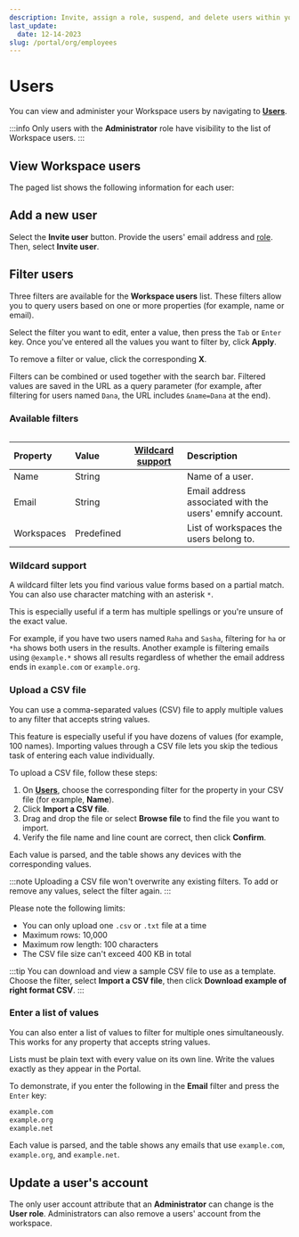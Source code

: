 ```yaml
---
description: Invite, assign a role, suspend, and delete users within your organization on the emnify Portal
last_update:
  date: 12-14-2023
slug: /portal/org/employees
---
```


# Users


You can view and administer your Workspace users by navigating to [**Users**](https://portal.emnify.com/organisation-settings/users).

:::info
Only users with the **Administrator** role have visibility to the list of Workspace users.
:::

## View Workspace users

The paged list shows the following information for each user:

<Table data={userProperties} />

## Add a new user

Select the **Invite user** button.
Provide the users' email address and [role](/portal/roles).
Then, select **Invite user**.

## Filter users

Three filters are available for the **Workspace users** list.
These filters allow you to query users based on one or more properties (for example, name or email).

Select the filter you want to edit, enter a value, then press the `Tab` or `Enter` key.
Once you've entered all the values you want to filter by, click **Apply**.

To remove a filter or value, click the corresponding **X**.

Filters can be combined or used together with the search bar.
Filtered values are saved in the URL as a query parameter (for example, after filtering for users named `Dana`, the URL includes `&name=Dana` at the end).

### Available filters

| Property        | Value      | [Wildcard support](#wildcard-support) | Description        |
|:----------------|:-----------|:--------------------------------------:|:-------------------|
| Name            | String     | <Check alt="Yes" />         | Name of a user. |
| Email           | String     | <Check alt="Yes" />         | Email address associated with the users' emnify account. |
| Workspaces          | Predefined | <Close alt="No" />        | List of workspaces the users belong to.  |

### Wildcard support

A wildcard filter lets you find various value forms based on a partial match.
You can also use character matching with an asterisk `*`.

This is especially useful if a term has multiple spellings or you're unsure of the exact value.

For example, if you have two users named `Raha` and `Sasha`, filtering for `ha` or `*ha` shows both users in the results.
Another example is filtering emails using `@example.*` shows all results regardless of whether the email address ends in `example.com` or `example.org`.

### Upload a CSV file

You can use a comma-separated values (CSV) file to apply multiple values to any filter that accepts string values.

This feature is especially useful if you have dozens of values (for example, 100 names).
Importing values through a CSV file lets you skip the tedious task of entering each value individually.

To upload a CSV file, follow these steps:

1. On [**Users**](https://portal.emnify.com/organisation-settings/users), choose the corresponding filter for the property in your CSV file (for example, **Name**).
1. Click **Import a CSV file**.
1. Drag and drop the file or select **Browse file** to find the file you want to import.
1. Verify the file name and line count are correct, then click **Confirm**.

Each value is parsed, and the table shows any devices with the corresponding values.

:::note
Uploading a CSV file won't overwrite any existing filters.
To add or remove any values, select the filter again.
:::

Please note the following limits:

- You can only upload one `.csv` or `.txt` file at a time
- Maximum rows: 10,000
- Maximum row length: 100 characters
- The CSV file size can't exceed 400 KB in total

:::tip
You can download and view a sample CSV file to use as a template.
Choose the filter, select **Import a CSV file**, then click **Download example of right format CSV**.
:::

### Enter a list of values

You can also enter a list of values to filter for multiple ones simultaneously.
This works for any property that accepts string values.

Lists must be plain text with every value on its own line.
Write the values exactly as they appear in the Portal.

To demonstrate, if you enter the following in the **Email** filter and press the `Enter` key:

```txt
example.com
example.org
example.net
```

Each value is parsed, and the table shows any emails that use `example.com`, `example.org`, and `example.net`.

## Update a user's account

The only user account attribute that an **Administrator** can change is the **User role**.
Administrators can also remove a users' account from the workspace.
